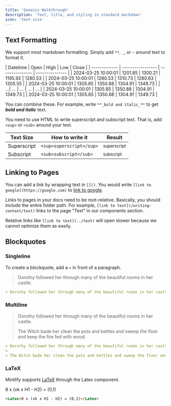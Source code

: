 ```yaml
---
title: 'Genesis Walkthrough'
description: 'Text, title, and styling in standard markdown'
icon: 'text-size'
---
```


## Text Formatting

We support most markdown formatting. Simply add `**`, `_`, or `~` around text to format it.

| Datetime     | Open   | High        | Low           | Close  |
| ------------- | ----------------- | --------------- | --------------- |
| 2024-03-25 10:00:01 | 1201.85 | 1300.21  | 1195.92 | 1280.53 |
| 2024-03-25 10:00:01 | 1280.53 | 1310.73  | 1280.63 | 1305.55 |
| 2024-03-25 10:00:01 | 1305.85 | 1350.88  | 1304.91 | 1349.73 |
| ...| ... | ...  | ... | ... |
| 2024-03-25 10:00:01 | 1305.85 | 1350.88  | 1304.91 | 1349.73 |
| 2024-03-25 10:00:01 | 1305.85 | 1350.88  | 1304.91 | 1349.73 |

You can combine these. For example, write `**_bold and italic_**` to get **_bold and italic_** text.

You need to use HTML to write superscript and subscript text. That is, add `<sup>` or `<sub>` around your text.

| Text Size   | How to write it          | Result                 |
| ----------- | ------------------------ | ---------------------- |
| Superscript | `<sup>superscript</sup>` | <sup>superscript</sup> |
| Subscript   | `<sub>subscript</sub>`   | <sub>subscript</sub>   |

## Linking to Pages

You can add a link by wrapping text in `[]()`. You would write `[link to google](https://google.com)` to [link to google](https://google.com).

Links to pages in your docs need to be root-relative. Basically, you should include the entire folder path. For example, `[link to text](/writing-content/text)` links to the page "Text" in our components section.

Relative links like `[link to text](../text)` will open slower because we cannot optimize them as easily.

## Blockquotes

### Singleline

To create a blockquote, add a `>` in front of a paragraph.

> Dorothy followed her through many of the beautiful rooms in her castle.

```md
> Dorothy followed her through many of the beautiful rooms in her castle.
```

### Multiline

> Dorothy followed her through many of the beautiful rooms in her castle.
>
> The Witch bade her clean the pots and kettles and sweep the floor and keep the fire fed with wood.

```md
> Dorothy followed her through many of the beautiful rooms in her castle.
>
> The Witch bade her clean the pots and kettles and sweep the floor and keep the fire fed with wood.
```

### LaTeX

Mintlify supports [LaTeX](https://www.latex-project.org) through the Latex component.

<Latex>8 x (vk x H1 - H2) = (0,1)</Latex>

```md
<Latex>8 x (vk x H1 - H2) = (0,1)</Latex>
```
